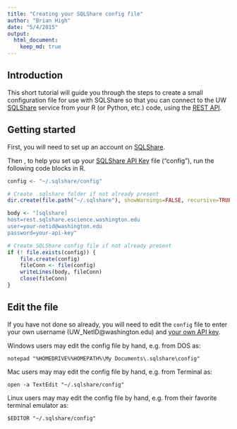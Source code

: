 ```yaml
---
title: "Creating your SQLShare config file"
author: "Brian High"
date: "5/4/2015"
output:
  html_document:
    keep_md: true
---
```


Introduction
------------

This short tutorial will guide you through the steps to create a small 
configuration file for use with SQLShare so that you can connect to the UW 
[SQLShare](https://sqlshare.escience.washington.edu/sqlshare/) service 
from your R (or Python, etc.) code, using the 
[REST API](http://escience.washington.edu/get-help-now/sql-share-rest-api).

Getting started
---------------

First, you will need to set up an account on [SQLShare](https://sqlshare.escience.washington.edu/sqlshare/).

Then , to help you set up your 
[SQLShare API Key](http://escience.washington.edu/get-help-now/accessing-sqlshare-r) file ("config"), run the following code blocks in R.
    
```r
config <- "~/.sqlshare/config"

# Create .sqlshare folder if not already present
dir.create(file.path("~/.sqlshare"), showWarnings=FALSE, recursive=TRUE)

body <- "[sqlshare]
host=rest.sqlshare.escience.washington.edu
user=your-netid@washington.edu
password=your-api-key"

# Create SQLShare config file if not already present
if (! file.exists(config)) {
    file.create(config)
    fileConn <- file(config)
    writeLines(body, fileConn)
    close(fileConn)
}
```

Edit the file
-------------
    
If you have not done so already, you will need to edit the `config` file to 
enter your own username (UW_NetID@washington.edu) and 
[your own API key](https://sqlshare.escience.washington.edu/sqlshare/#s=credentials).

Windows users may edit the config file by hand, e.g. from DOS as:

```
notepad "%HOMEDRIVE%%HOMEPATH%\My Documents\.sqlshare\config"
```

Mac users may may edit the config file by hand, e.g. from Terminal as:

```
open -a TextEdit "~/.sqlshare/config"
```

Linux users may may edit the config file by hand, e.g. from their favorite 
terminal emulator as:
    
```
$EDITOR "~/.sqlshare/config"
```